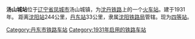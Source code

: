 {{Infobox China railway station 
|车站名称 = 汤山城站
|车站名称拼音 = Tangshancheng
|电报码 = TCT
|拼音码 = TSC
|图片 = 
|图片介紹 = 
|车站位置 = [[辽宁省|辽宁省]][[凤城市|凤城市]]汤山城镇
|坐标 = 
|线路 = [[沈丹铁路|沈丹铁路]]
|归属 = [[沈阳铁路局|沈阳铁路局]]
|车站等级 = [[四等站_(中鐵)|四等站]]
|月台数目 = 2
|網站 = 
}}

'''汤山城站'''位于[[辽宁省|辽宁省]][[凤城市|凤城市]]汤山城镇，为[[沈丹铁路|沈丹铁路]]上的一个[[火车站|火车站]]。建于1931年。
距离[[沈阳站|沈阳站]]244公里，[[丹东站|丹东站]]33公里，隶属[[沈阳铁路局|沈阳铁路局]]管辖。现为[[四等站_(中鐵)|四等站]]。

{{start rail box|[[中国铁路|中国铁路]]}}
{{s-inop|[[汤河站|汤河站]]}}
{{s-line|[[沈丹铁路|沈丹铁路]]}}
{{s-inop|[[五龙背站|五龙背站]]}}
{{end box}} 

{{沈丹铁路}}

[[Category:丹东市铁路车站|Category:丹东市铁路车站]]
[[Category:1931年启用的铁路车站|Category:1931年启用的铁路车站]]

{{China-rail-stub}}